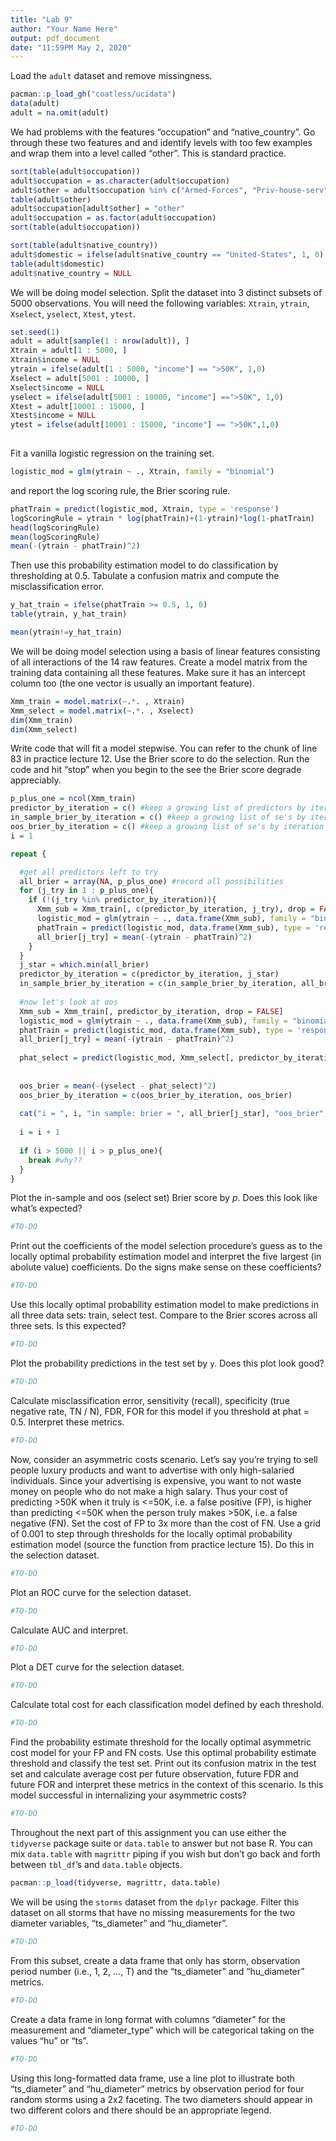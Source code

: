 ```yaml
---
title: "Lab 9"
author: "Your Name Here"
output: pdf_document
date: "11:59PM May 2, 2020"
---
```


Load the `adult` dataset and remove missingness.

```r
pacman::p_load_gh("coatless/ucidata")
data(adult)
adult = na.omit(adult)
```

We had problems with the features "occupation" and "native_country". Go through these two features and and identify levels with too few examples and wrap them into a level called "other". This is standard practice.

```r
sort(table(adult$occupation))
adult$occupation = as.character(adult$occupation)
adult$other = adult$occupation %in% c("Armed-Forces", "Priv-house-serv", "Protective-serv")
table(adult$other)
adult$occupation[adult$other] = "other"
adult$occupation = as.factor(adult$occupation)
sort(table(adult$occupation))

sort(table(adult$native_country))
adult$domestic = ifelse(adult$native_country == "United-States", 1, 0)
table(adult$domestic)
adult$native_country = NULL
```

We will be doing model selection. Split the dataset into 3 distinct subsets of 5000 observations. You will need the following variables: `Xtrain`, `ytrain`, `Xselect`, `yselect`, `Xtest`, `ytest`.

```r
set.seed(1)
adult = adult[sample(1 : nrow(adult)), ]
Xtrain = adult[1 : 5000, ]
Xtrain$income = NULL
ytrain = ifelse(adult[1 : 5000, "income"] == ">50K", 1,0)
Xselect = adult[5001 : 10000, ]
Xselect$income = NULL
yselect = ifelse(adult[5001 : 10000, "income"] ==">50K", 1,0)
Xtest = adult[10001 : 15000, ]
Xtest$income = NULL
ytest = ifelse(adult[10001 : 15000, "income"] == ">50K",1,0)
 
```

Fit a vanilla logistic regression on the training set.

```r
logistic_mod = glm(ytrain ~ ., Xtrain, family = "binomial")
```

and report the log scoring rule, the Brier scoring rule.

```r
phatTrain = predict(logistic_mod, Xtrain, type = 'response')
logScoringRule = ytrain * log(phatTrain)+(1-ytrain)*log(1-phatTrain)
head(logScoringRule)
mean(logScoringRule)
mean(-(ytrain - phatTrain)^2)
```

Then use this probability estimation model to do classification by thresholding at 0.5. Tabulate a confusion matrix and compute the misclassification error.

```r
y_hat_train = ifelse(phatTrain >= 0.5, 1, 0)
table(ytrain, y_hat_train)

mean(ytrain!=y_hat_train)

```

We will be doing model selection using a basis of linear features consisting of all interactions of the 14 raw features. Create a model matrix from the training data containing all these features. Make sure it has an intercept column too (the one vector is usually an important feature).

```r
Xmm_train = model.matrix(~.*. , Xtrain)
Xmm_select = model.matrix(~.*. , Xselect)
dim(Xmm_train)
dim(Xmm_select)
```

Write code that will fit a model stepwise. You can refer to the chunk of line 83 in practice lecture 12. Use the Brier score to do the selection. Run the code and hit "stop" when you begin to the see the Brier score degrade appreciably.

```r
p_plus_one = ncol(Xmm_train)
predictor_by_iteration = c() #keep a growing list of predictors by iteration
in_sample_brier_by_iteration = c() #keep a growing list of se's by iteration
oos_brier_by_iteration = c() #keep a growing list of se's by iteration
i = 1

repeat {

  #get all predictors left to try
  all_brier = array(NA, p_plus_one) #record all possibilities
  for (j_try in 1 : p_plus_one){
    if (!(j_try %in% predictor_by_iteration)){
      Xmm_sub = Xmm_train[, c(predictor_by_iteration, j_try), drop = FALSE]
      logistic_mod = glm(ytrain ~ ., data.frame(Xmm_sub), family = "binomial")
      phatTrain = predict(logistic_mod, data.frame(Xmm_sub), type = 'response')
      all_brier[j_try] = mean(-(ytrain - phatTrain)^2) 
    }
  }
  j_star = which.min(all_brier)
  predictor_by_iteration = c(predictor_by_iteration, j_star)
  in_sample_brier_by_iteration = c(in_sample_brier_by_iteration, all_brier[j_star])
  
  #now let's look at oos
  Xmm_sub = Xmm_train[, predictor_by_iteration, drop = FALSE]
  logistic_mod = glm(ytrain ~ ., data.frame(Xmm_sub), family = "binomial")
  phatTrain = predict(logistic_mod, data.frame(Xmm_sub), type = 'response')
  all_brier[j_try] = mean(-(ytrain - phatTrain)^2)
  
  phat_select = predict(logistic_mod, Xmm_select[, predictor_by_iteration, drop = FALSE], type = 'response')
  
  
  oos_brier = mean(-(yselect - phat_select)^2) 
  oos_brier_by_iteration = c(oos_brier_by_iteration, oos_brier)
  
  cat("i = ", i, "in sample: brier = ", all_brier[j_star], "oos_brier", oos_brier, "\n   predictor added:", colnames(Xmm_train)[j_star], "\n")
  
  i = i + 1
  
  if (i > 5000 || i > p_plus_one){
    break #why??
  }
}
```

Plot the in-sample and oos (select set) Brier score by $p$. Does this look like what's expected?

```r
#TO-DO
```

Print out the coefficients of the model selection procedure's guess as to the locally optimal probability estimation model and interpret the five largest (in abolute value) coefficients. Do the signs make sense on these coefficients?

```r
#TO-DO
```

Use this locally optimal probability estimation model to make predictions in all three data sets: train, select test. Compare to the Brier scores across all three sets. Is this expected?

```r
#TO-DO
```

Plot the probability predictions in the test set by `y`. Does this plot look good?

```r
#TO-DO
```

Calculate misclassification error, sensitivity (recall), specificity (true negative rate, TN / N), FDR, FOR for this model if you threshold at phat = 0.5. Interpret these metrics.

```r
#TO-DO
```

Now, consider an asymmetric costs scenario. Let's say you're trying to sell people luxury products and want to advertise with only high-salaried individuals. Since your advertising is expensive, you want to not waste money on people who do not make a high salary. Thus your cost of predicting >50K when it truly is <=50K, i.e. a false positive (FP), is higher than predicting <=50K when the person truly makes >50K, i.e. a false negative (FN). Set the cost of FP to 3x more than the cost of FN. Use a grid of 0.001 to step through thresholds for the locally optimal probability estimation model (source the function from practice lecture 15). Do this in the selection dataset.

```r
#TO-DO
```

Plot an ROC curve for the selection dataset.

```r
#TO-DO
```

Calculate AUC and interpret.

```r
#TO-DO
```

Plot a DET curve for the selection dataset.

```r
#TO-DO
```

Calculate total cost for each classification model defined by each threshold.

```r
#TO-DO
```

Find the probability estimate threshold for the locally optimal asymmetric cost model for your FP and FN costs. Use this optimal probability estimate threshold and classify the test set. Print out its confusion matrix in the test set and calculate average cost per future observation, future FDR and future FOR and interpret these metrics in the context of this scenario. Is this model successful in internalizing your asymmetric costs?

```r
#TO-DO
```

Throughout the next part of this assignment you can use either the `tidyverse` package suite or `data.table` to answer but not base R. You can mix `data.table` with `magrittr` piping if you wish but don't go back and forth between `tbl_df`'s and `data.table` objects.

```r
pacman::p_load(tidyverse, magrittr, data.table)
```

We will be using the `storms` dataset from the `dplyr` package. Filter this dataset on all storms that have no missing measurements for the two diameter variables, "ts_diameter" and "hu_diameter".

```r
#TO-DO
```

From this subset, create a data frame that only has storm, observation period number (i.e., 1, 2, ..., T) and the "ts_diameter" and "hu_diameter" metrics.

```r
#TO-DO
```

Create a data frame in long format with columns "diameter" for the measurement and "diameter_type" which will be categorical taking on the values "hu" or "ts".

```r
#TO-DO
```

Using this long-formatted data frame, use a line plot to illustrate both "ts_diameter" and "hu_diameter" metrics by observation period for four random storms using a 2x2 faceting. The two diameters should appear in two different colors and there should be an appropriate legend.

```r
#TO-DO
```


